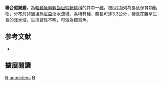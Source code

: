 {{Speciesbox 
| taxon = Nothobranchius annectens
| status = VU
| status_system = IUCN3.1
| authority =  [[Watters|Watters]], [[Wildekamp|Wildekamp]] & [[Cooper|Cooper]], 1998
| synonyms = 
}}
'''聯合假鰓鱂'''，為[[輻鰭魚綱|輻鰭魚綱]][[鯉齒目|鯉齒目]][[假鰓鱂科|假鰓鱂科]]的其中一[[種|種]]，被[[IUCN|IUCN]]列為易危保育類動物，分布於[[非洲|非洲]][[坦尚尼亞|坦尚尼亞]]淡水流域，為特有種，體長可達3.3公分，棲息在雜草生長的淺水域，生活習性不明，可做為觀賞魚。

==参考文献==
*{{FishBase_species|genus=Nothobranchius|species=annectens|year=2014|month=8}}
== 擴展閱讀 ==
{{refbegin}}
{{wikispecies-inline|Nothobranchius annectens|聯合假鰓鱂}}
{{refend}}
{{Taxonbar|from=Q2240238}}

[[Category:觀賞魚|N]]
[[Category:假鰓鱂屬|annectens]]
[[Category:1998年描述的魚類|N]]

{{魚類小作品}}